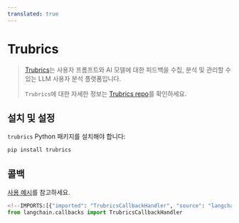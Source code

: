 ```yaml
---
translated: true
---
```


# Trubrics

>[Trubrics](https://trubrics.com)는 사용자 프롬프트와 AI 모델에 대한 피드백을 수집, 분석 및 관리할 수 있는 LLM 사용자 분석 플랫폼입니다.
>
>`Trubrics`에 대한 자세한 정보는 [Trubrics repo](https://github.com/trubrics/trubrics-sdk)를 확인하세요.

## 설치 및 설정

`trubrics` Python 패키지를 설치해야 합니다:

```bash
pip install trubrics
```

## 콜백

[사용 예시](/docs/integrations/callbacks/trubrics)를 참고하세요.

```python
<!--IMPORTS:[{"imported": "TrubricsCallbackHandler", "source": "langchain.callbacks", "docs": "https://api.python.langchain.com/en/latest/callbacks/langchain_community.callbacks.trubrics_callback.TrubricsCallbackHandler.html", "title": "Trubrics"}]-->
from langchain.callbacks import TrubricsCallbackHandler
```
